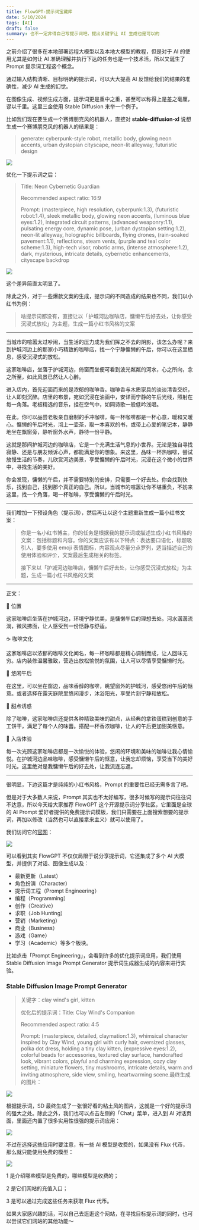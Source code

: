 ```yaml
---
title: FlowGPT-提示词宝藏库
date: 5/10/2024
tags: [AI]
draft: false
summary: 也不一定非得自己写提示词吧，提出关键字让 AI 生成也是可以的
---
```


之前介绍了很多在本地部署远程大模型以及本地大模型的教程，但是对于 AI 的使用尤其是如何让 AI 准确理解并执行下达的任务也是一个技术活，所以又诞生了 Prompt 提示词工程这个概念。

通过输入结构清晰、目标明确的提示词，可以大大提高 AI 反馈给我们的结果的准确性，减少 AI 生成的幻觉。

在图像生成、视频生成方面，提示词更是重中之重，甚至可以称得上是差之毫厘，谬以千里。这里三金使用 Stable Diffusion 来举一个例子。

比如我们现在要生成一个赛博朋克风的机器人，直接对 **stable-diffusion-xl** 说想生成一个赛博朋克风的机器人的结果是：

> generate: cyberpunk-style robot, metallic body, glowing neon accents, urban dystopian cityscape, neon-lit alleyway, futuristic design

![](https://note.ihsxu.com/api/imgs/1715268670346.webp)

优化一下提示词之后：

> Title: Neon Cybernetic Guardian
>
> Recommended aspect ratio: 16:9
>
> Prompt: (masterpiece, high resolution, cyberpunk:1.3), (futuristic robot:1.4), sleek metallic body, glowing neon accents, (luminous blue eyes:1.2), integrated circuit patterns, (advanced weaponry:1.1), pulsating energy core, dynamic pose, (urban dystopian setting:1.2), neon-lit alleyway, holographic billboards, flying drones, (rain-soaked pavement:1.1), reflections, steam vents, (purple and teal color scheme:1.3), high-tech visor, robotic arms, (intense atmosphere:1.2), dark, mysterious, intricate details, cybernetic enhancements, cityscape backdrop

![](https://note.ihsxu.com/api/imgs/1715268521105.webp)

这个差异简直太明显了。

除此之外，对于一些爆款文案的生成，提示词的不同造成的结果也不同，我们以小红书为例：

> 啥提示词都没有，直接让以「护城河边咖啡店，慵懒午后好去处，让你感受沉浸式放松」为主题，生成一篇小红书风格的文案

***

当城市的喧嚣太过吵闹，当生活的压力成为我们挥之不去的阴影，该怎么办呢？来到护城河边上的那家小巧精致的咖啡店，找一个宁静慵懒的午后，你可以在这里栖息，感受沉浸式的放松。&#x20;

这家咖啡店，坐落于护城河边，倚窗而坐便可看到波光粼粼的河水，心之所向，念之所至，如此风景已然让人心醉。

进入店内，首先迎面而来的是浓郁的咖啡香。咖啡香与木质家具的淡淡清香交织，让人即刻沉醉。店里的布景，宛如沉浸在油画中，安详而宁静的午后光线，照射在每一角落。老板精选的音乐，挂在空气中，如同诗歌一般低吟浅唱。

在此，你可以品尝老板亲自磨制的手冲咖啡，每一杯咖啡都是一杯心意，暖和又暖心。慵懒的午后时光，沏上一壶茶，取一本喜欢的书，或带上心爱的笔记本，静静地坐在飘窗旁，静听窗外水声，静待一份平静。

这就是那间护城河边的咖啡店，它是一个充满生活气息的小世界。无论是独自寻找寂静、还是与朋友倾诉心声，都能满足你的想象。来这里，品味一杯热咖啡，尝试放慢生活的节奏，儿欣赏河边美景，享受慵懒的午后时光，沉浸在这个微小的世界中，寻找生活的美好。&#x20;

你会发现，慵懒的午后，并不需要特别的安排，只需要一个好去处。你会找到快乐，找到自己，找到那个真正的自己。所以，当城市的喧嚣让你不堪重负，不妨来这里，找一个角落，喝一杯咖啡，享受慵懒的午后时光。

***

我们增加一下预设角色（提示词），然后再让以这个主题重新生成一篇小红书文案：

> 你是一名小红书博主，你的任务是根据我的提示词或描述生成小红书风格的文案：包括标题和内容。你的文案应该有以下特点：表达要口语化，标题吸引人，要多使用 emoji 表情图标，内容观点尽量分点罗列，适当描述自己的使用体验和评价，文案最后生成相关的标签。
>
> 接下来以「护城河边咖啡店，慵懒午后好去处，让你感受沉浸式放松」为主题，生成一篇小红书风格的文案

***

正文：

📍 位置

这家咖啡店坐落在护城河边，环境宁静优美，是慵懒午后的理想去处。河水潺潺流淌，微风拂面，让人感受到一份恬静与舒适。

☕️ 咖啡文化

这家咖啡店以浓郁的咖啡文化闻名，每一杯咖啡都是精心调制而成，让人回味无穷。店内装修温馨雅致，营造出放松愉悦的氛围，让人可以尽情享受慵懒时光。

🌿 悠闲午后

在这里，可以坐在窗边，品味香醇的咖啡，眺望窗外的护城河，感受悠闲午后的惬意。或者选择在露天庭院里悠闲漫步，沐浴阳光，享受片刻宁静和放松。

🍰 甜点诱惑

除了咖啡，这家咖啡店还提供各种精致美味的甜点，从经典的拿铁蛋糕到创意的手工饼干，满足了每个人的味蕾。搭配一杯香浓咖啡，让人的午后更加甜美惬意。

💭 入店体验

每一次光顾这家咖啡店都是一次愉悦的体验，悠闲的环境和美味的咖啡让我心情愉悦。在护城河边品味咖啡，感受慵懒午后的惬意，让我忘却烦恼，享受当下的美好时光。这里绝对是我慵懒午后的好去处，让我流连忘返。

***

很明显，下边这篇才是纯纯的小红书风格，Prompt 的重要性已经无需多言了吧。

但是对于大多数人来说，Prompt 其实也不太好编写，很多时候写的提示词往往词不达意，所以今天给大家推荐 FlowGPT 这个开源提示词分享社区，它里面是全球的 AI Prompt 爱好者提供的免费提示词模板，我们只需要在上面搜索想要的提示词，再加以修改（当然也可以直接拿来主义）就可以使用了。

我们访问它的[官网](https://flowgpt.com)：

![](https://note.ihsxu.com/api/imgs/1715349235576.webp)

可以看到其实 FlowGPT 不仅仅局限于说分享提示词，它还集成了多个 AI 大模型，并提供了对话、图像生成以及：

*   最新更新（Latest）
*   角色扮演（Character）
*   提示词工程（Prompt Engineering）
*   编程（Programming）
*   创作（Creative）
*   求职（Job Hunting）
*   营销（Marketing）
*   商业（Business）
*   游戏（Game）
*   学习（Academic）等多个板块。

比如点击「Prompt Engineering」，会看到许多的优化提示词应用，我们使用 Stable Diffusion Image Prompt Generator  提示词生成器生成的内容来进行实验。

### Stable Diffusion Image Prompt Generator

> 关键字：clay wind's girl, kitten
>
> 优化后的提示词：Title: Clay Wind's Companion
>
> Recommended aspect ratio: 4:5
>
> Prompt: (masterpiece, detailed, claymation:1.3), whimsical character inspired by Clay Wind, young girl with curly hair, oversized glasses, polka dot dress, holding a tiny clay kitten, (expressive eyes:1.2), colorful beads for accessories, textured clay surface, handcrafted look, vibrant colors, playful and charming expression, cozy clay setting, miniature flowers, tiny mushrooms, intricate details, warm and inviting atmosphere, side view, smiling, heartwarming scene.最终生成的图片：

![](https://note.ihsxu.com/api/imgs/1715350829237.webp)

根据提示词，SD 最终生成了一张很好看的粘土风的图片，这就是一个好的提示词的强大之处。除此之外，我们也可以点击左侧的「Chat」菜单，进入到 AI 对话页面，里面还内置了很多实用性很强的提示词应用：

![](https://note.ihsxu.com/api/imgs/1715351606960.webp)

不过在选择这些应用时要注意，有一些 AI 模型是收费的，如果没有 Flux 代币，那么就只能使用免费的模型：

![](https://note.ihsxu.com/api/imgs/1715351811023.webp)

1 是介绍哪些模型是免费的，哪些模型是收费的；

2 是它们网站的充值入口；

3 是可以通过完成这些任务来获取 Flux 代币。

如果大家感兴趣的话，可以自己去逛逛这个网站，在寻找目标提示词的同时，也可以尝试它们网站的其他功能～

